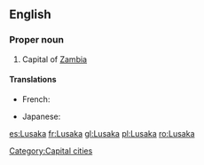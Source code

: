 ==English==

===Proper noun===
{{en-proper noun}}

# Capital of [[Zambia]]

====Translations====
{{trans-top|capital of Zambia}}
* French: {{t+|fr|Lusaka}}
{{trans-mid}}
* Japanese: {{t-|ja|ルサカ|tr=Rusaka|sc=Jpan}}
{{trans-bottom}}

[[Category:Capital cities]]

[[es:Lusaka]]
[[fr:Lusaka]]
[[gl:Lusaka]]
[[pl:Lusaka]]
[[ro:Lusaka]]